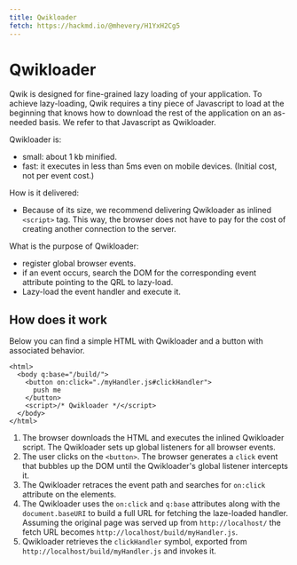 ```yaml
---
title: Qwikloader
fetch: https://hackmd.io/@mhevery/H1YxH2Cg5
---
```


# Qwikloader

Qwik is designed for fine-grained lazy loading of your application. To achieve lazy-loading, Qwik requires a tiny piece of Javascript to load at the beginning that knows how to download the rest of the application on an as-needed basis. We refer to that Javascript as Qwikloader.

Qwikloader is:

- small: about 1 kb minified.
- fast: it executes in less than 5ms even on mobile devices. (Initial cost, not per event cost.)

How is it delivered:

- Because of its size, we recommend delivering Qwikloader as inlined `<script>` tag. This way, the browser does not have to pay for the cost of creating another connection to the server.

What is the purpose of Qwikloader:

- register global browser events.
- if an event occurs, search the DOM for the corresponding event attribute pointing to the QRL to lazy-load.
- Lazy-load the event handler and execute it.

## How does it work

Below you can find a simple HTML with Qwikloader and a button with associated behavior.

```htmlembedded=
<html>
  <body q:base="/build/">
    <button on:click="./myHandler.js#clickHandler">
      push me
    </button>
    <script>/* Qwikloader */</script>
  </body>
</html>
```

1. The browser downloads the HTML and executes the inlined Qwikloader script. The Qwikloader sets up global listeners for all browser events.
2. The user clicks on the `<button>`. The browser generates a `click` event that bubbles up the DOM until the Qwikloader's global listener intercepts it.
3. The Qwikloader retraces the event path and searches for `on:click` attribute on the elements.
4. The Qwikloader uses the `on:click` and `q:base` attributes along with the `document.baseURI` to build a full URL for fetching the laze-loaded handler. Assuming the original page was served up from `http://localhost/` the fetch URL becomes `http://localhost/build/myHandler.js`.
5. Qwikloader retrieves the `clickHandler` symbol, exported from `http://localhost/build/myHandler.js` and invokes it.
